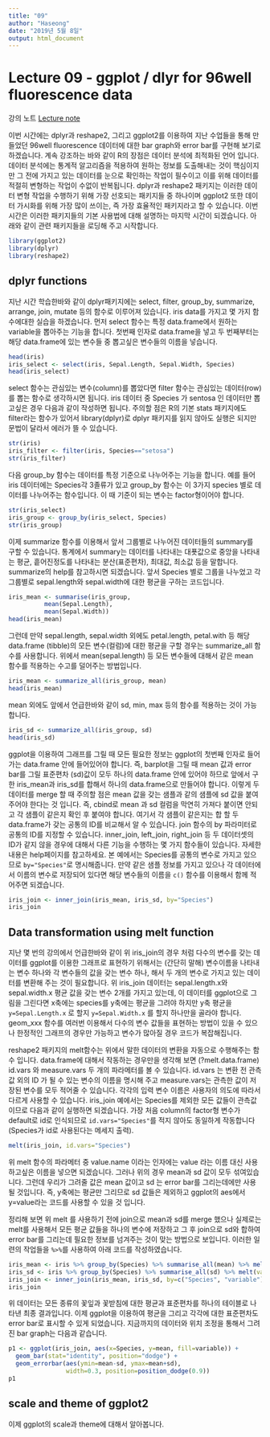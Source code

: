 ```yaml
---
title: "09"
author: "Haseong"
date: "2019년 5월 8일"
output: html_document
---
```


# Lecture 09 - ggplot / dlyr for 96well fluorescence data

강의 노트 
[Lecture note](https://github.com/greendaygh/2019-R-programming/blob/master/09-Rprog.pdf)  

이번 시간에는 dplyr과 reshape2, 그리고 ggplot2를 이용하여 지난 수업들을 통해 만들었던 96well fluorescence 데이터에 대한 bar graph와 error bar를 구현해 보기로 하겠습니다. 계속 강조하는 바와 같이 R의 장점은 데이터 분석에 최적화된 언어 입니다. 데이터 분석에는 통계적 알고리즘을 적용하여 원하는 정보를 도출해내는 것이 핵심이지만 그 전에 가지고 있는 데이터를 눈으로 확인하는 작업이 필수이고 이를 위해 데이터를 적절히 변형하는 작업이 수없이 반복됩니다. dplyr과 reshape2 패키지는 이러한 데이터 변형 작업을 수행하기 위해 가장 선호되는 패키지들 중 하나이며 ggplot2 또한 데이터 가시화를 위해 가장 많이 쓰이는, 즉 가장 효율적인 패키지라고 할 수 있습니다. 이번 시간은 이러한 패키지들의 기본 사용법에 대해 설명하는 마지막 시간이 되겠습니다. 아래와 같이 관련 패키지들을 로딩해 주고 시작합니다. 

```r
library(ggplot2)
library(dplyr)
library(reshape2)
```


## dplyr functions 

지난 시간 학습한바와 같이 dplyr패키지에는 select, filter, group_by, summarize, arrange, join, mutate 등의 함수로 이루어져 있습니다. iris data를 가지고 몇 가지 함수에대한 실습을 하겠습니다. 먼저 select 함수는 특정 data.frame에서 원하는 variable을 뽑아주는 기능을 합니다. 첫번째 인자로 data.frame을 넣고 두 번째부터는 해당 data.frame에 있는 변수들 중 뽑고싶은 변수들의 이름을 넣습니다.  

```r
head(iris)
iris_select <- select(iris, Sepal.Length, Sepal.Width, Species)
head(iris_select)
```

select 함수는 관심있는 변수(column)를 뽑았다면 filter 함수는 관심있는 데이터(row)를 뽑는 함수로 생각하시면 됩니다. iris 데이터 중 Species 가 sentosa 인 데이터만 뽑고싶은 경우 다음과 같이 작성하면 됩니다. 주의할 점은 R의 기본 stats 패키지에도 filter라는 함수가 있어서 library(dplyr)로 dplyr 패키지를 읽지 않아도 실행은 되지만 문법이 달라서 에러가 뜰 수 있습니다. 

```r
str(iris)
iris_filter <- filter(iris, Species=="setosa")
str(iris_filter)
```

다음 group_by 함수는 데이터를 특정 기준으로 나누어주는 기능을 합니다. 예를 들어 iris 데이터에는 Species각 3졸류가 있고 group_by 함수는 이 3가지 species 별로 데이터를 나누어주는 함수입니다. 이 때 기준이 되는 변수는 factor형이어야 합니다. 

```r
str(iris_select)
iris_group <- group_by(iris_select, Species)
str(iris_group)
```

이제 summarize 함수를 이용해서 앞서 그룹별로 나누어진 데이터들의 summary를 구할 수 있습니다. 통계에서 summary는 데이터를 나타내는 대푯값으로 중앙을 나타내는 평균, 흩어진정도를 나타내는 분산(표준편차), 최대값, 최소값 등을 말합니다. summarize의 help를 참고하시면 되겠습니다. 앞서 Species 별로 그룹을 나누었고 각 그룹별로 sepal.length와 sepal.width에 대한 평균을 구하는 코드입니다.

```r
iris_mean <- summarise(iris_group, 
          mean(Sepal.Length), 
          mean(Sepal.Width))
head(iris_mean)
```


그런데 만약 sepal.length, sepal.width 외에도 petal.length, petal.with 등 해당 data.frame (tibble)의 모든 변수(컬럼)에 대한 평균을 구할 경우는 summarize_all 함수를 사용합니다. 위에서 mean(sepal.length) 등 모든 변수들에 대해서 같은 mean 함수를 적용하는 수고를 덜어주는 방법입니다. 

```r
iris_mean <- summarize_all(iris_group, mean)
head(iris_mean)
```

mean 외에도 앞에서 언급한바와 같이 sd, min, max 등의 함수를 적용하는 것이 가능합니다. 


```r
iris_sd <- summarize_all(iris_group, sd)
head(iris_sd)
```

ggplot을 이용하여 그래프를 그릴 때 모든 필요한 정보는 ggplot의 첫번째 인자로 들어가는 data.frame 안에 들어있어야 합니다. 즉, barplot을 그릴 때 mean 값과 error bar를 그릴 표준편차 (sd)값이 모두 하나의 data.frame 안에 있어야 하므로 앞에서 구한 iris_mean과 iris_sd를 합해서 하나의 data.frame으로 만들어야 합니다. 이렇게 두 데이터를 merge 할 때 주의할 점은 mean 값을 갖는 샘플과 같의 샘플에 sd 값을 붙여주어야 한다는 것 입니다. 즉, cbind로 mean 과 sd 컬럼을 막연히 가져다 붙이면 안되고 각 샘플이 같은지 확인 후 붙여야 합니다. 여기서 각 샘플이 같은지는 합 할 두 data.frame가 갖는 공통의 ID를 비교해서 알 수 있습니다. join 함수의 by 파라미터로 공통의 ID를 지정할 수 있습니다. inner_join, left_join, right_join 등 두 데이터셋의 ID가 같지 않을 경우에 대해서 다른 기능을 수행하는 몇 가지 함수들이 있습니다. 자세한 내용은 help페이지를 참고하세요. 본 예에서는 Species를 공통의 변수로 가지고 있으므로 ```by="Species"```로 명시해줍니다. 만약 같은 샘플 정보를 가지고 있으나 각 데이터에서 이름의 변수로 저장되어 있다면 해당 변수들의 이름을 ```c()``` 함수를 이용해서 함께 적어주면 되겠습니다.  


```r
iris_join <- inner_join(iris_mean, iris_sd, by="Species")
iris_join
```


## Data transformation using melt function 

지난 몇 번의 강의에서 언급한바와 같이 위 iris_join의 경우 처럼 다수의 변수를 갖는 데이터를 ggplot를 이용한 그래프로 표현하기 위해서는 (간단히 말해) 변수이름을 나타내는 변수 하나와 각 변수들의 값을 갖는 변수 하나, 해서 두 개의 변수로 가지고 있는 데이터를 변환해 주는 것이 필요합니다.  위 iris_join 데이터는 sepal.length.x와 sepal.width.x 평균 값을 갖는 변수 2개를 가지고 있는데, 이 데이터를 ggplot으로 그림을 그린다면 x축에는 species를 y축에는 평균을 그려야 하지만 y축 평균을 ```y=Sepal.Length.x``` 로 할지 ```y=Sepal.Width.x``` 를 할지 하나만을 골라야 합니다. geom_xxx 함수를 여러번 이용해서 다수의 변수 값들을 표현하는 방법이 있을 수 있으나 한정적인 그래프의 경우만 가능하고 변수가 많아질 경우 코드가 복잡해집니다. 

reshape2 패키지의 melt함수는 위에서 말한 데이터의 변환을 자동으로 수행해주는 함수 입니다. data.frame에 대해서 작동하는 경우만을 생각해 보면 (?melt.data.frame) id.vars 와 measure.vars 두 개의 파라메터를 볼 수 있습니다. id.vars 는 변환 전 관측값 외의 ID 가 될 수 있는 변수의 이름을 명시해 주고 measure.vars는 관측한 값이 저장된 변수를 모두 적어줄 수 있습니다. 각각의 입력 변수 이름은 사용자의 의도에 따라서 다르게 사용할 수 있습니다. iris_join 예에서는 Species를 제외한 모든 값들이 관측값이므로 다음과 같이 실행하면 되겠습니다. 가장 처음 column의 factor형 변수가 default로 id로 인식되므로 ```id.vars="Species"```를 적지 않아도 동일하게 작동합니다 (Species가 id로 사용된다는 메세지 출력).  

```r
melt(iris_join, id.vars="Species")
```


위 melt 함수의 파라메터 중 value.name 이라는 인자에는 value 라는 이름 대신 사용하고싶은 이름을 넣으면 되겠습니다. 그러나 위의 경우 mean과 sd 값이 모두 섞여있습니다. 그런데 우리가 그려줄 값은 mean 값이고 sd 는 error bar를 그리는데에만 사용될 것입니다. 즉, y축에는 평균만 그리므로 sd 값들은 제외하고 ggplot의 aes에서 y=value라는 코드를 사용할 수 있을 것 입니다. 

정리해 보면 위 melt 를 사용하기 전에 join으로 mean과 sd를 merge 했으나 실제로는 melt를 사용해서 모든 평균 값들을 하나의 변수에 저장하고 그 후 join으로 sd와 합하여 error bar를 그리는데 필요한 정보를 넘겨주는 것이 맞는 방법으로 보입니다. 이러한 일련의 작업들을 ``` %>% ```를 사용하여 아래 코드를 작성하였습니다.  



```r
iris_mean <- iris %>% group_by(Species) %>% summarise_all(mean) %>% melt(value.name="mean")
iris_sd <- iris %>% group_by(Species) %>% summarise_all(sd) %>% melt(value.name="sd")
iris_join <- inner_join(iris_mean, iris_sd, by=c("Species", "variable"))
iris_join
```



위 데이터는 모든 종류의 꽃잎과 꽃받침에 대한 평균과 표준편차를 하나의 테이블로 나타낸 최종 결과입니다. 이제 ggplot을 이용하여 평균을 그리고 각각에 대한 표준편차도 error bar로 표시할 수 있게 되었습니다. 지금까지의 데이터와 위치 조정을 통해서 그려진 bar graph는 다음과 같습니다.  

```r
p1 <- ggplot(iris_join, aes(x=Species, y=mean, fill=variable)) +
  geom_bar(stat="identity", position="dodge") +
  geom_errorbar(aes(ymin=mean-sd, ymax=mean+sd), 
                width=0.3, position=position_dodge(0.9))
p1
```


## scale and theme of ggplot2

이제 ggplot의 scale과 theme에 대해서 알아봅니다. 



